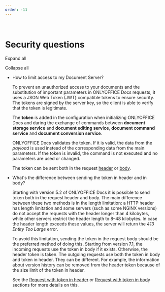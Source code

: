 ```yaml
---
order: -11
---
```

\
Security questions
==================

Expand all

Collapse all

* How to limit access to my Document Server?

  To prevent an unauthorized access to your documents and the substitution of important parameters in ONLYOFFICE Docs requests, it uses a JSON Web Token (JWT) compatible tokens to ensure security. The tokens are signed by the server key, so the client is able to verify that the token is legitimate.

  The **token** is added in the configuration when initializing ONLYOFFICE Docs and during the exchange of commands between **document storage service** and **document editing service**, **document command service** and **document conversion service**.

  ONLYOFFICE Docs validates the token. If it is valid, the data from the *payload* is used instead of the corresponding data from the main parameters. If the token is invalid, the command is not executed and no parameters are used or changed.

  The token can be sent both in the request [header](/editors/signature/request) or [body](/editors/signature/body).

- What's the difference between sending the token in header and in body?

  Starting with version 5.2 of ONLYOFFICE Docs it is possible to send token both in the request header and body. The main difference between these two methods is in the length limitation: a HTTP header has length limitation and some servers (such as some NGINX versions) do not accept the requests with the header longer than 4 kilobytes, while other servers restrict the header length to 8–48 kilobytes. In case the header length exceeds these values, the server will return the *413 Entity Too Large* error.

  To avoid this limitation, sending the token in the request body should be the preferred method of doing this. Starting from version 7.1, the incoming requests use the token in body if it exists. Otherwise, the header token is taken. The outgoing requests use both the token in body and token in header. They can be different. For example, the information about version history can be removed from the header token because of the size limit of the token in header.

  See the [Request with token in header](/editors/signature/request) or [Request with token in body](/editors/signature/body) sections for more details on this.
